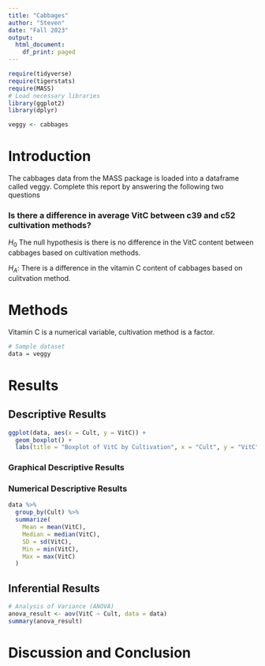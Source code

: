 ```yaml
---
title: "Cabbages"
author: "Steven"
date: "Fall 2023"
output:
  html_document:
    df_print: paged
---
```


```r
require(tidyverse)
require(tigerstats)
require(MASS)
# Load necessary libraries
library(ggplot2)
library(dplyr)

veggy <- cabbages
```

# Introduction

<!--In this section you explain what you are trying to show.  Where did the data come from?  What is the research or other question you are trying to answer?!-->
 The cabbages data from the MASS package is loaded into a dataframe called veggy. Complete this report by answering the following two questions  
 
### Is there a difference in average VitC between c39 and c52 cultivation methods?  

$H_0$ The null hypothesis is there is no difference in the VitC content between cabbages based on cultivation methods.

$H_A$: There is a difference in the vitamin C content of cabbages based on culitvation method. 

# Methods

<!--Decide on your methods:  use "variable analysis" or other appropriate descriptors.  Make sure to choose at least one graphical method and at least one numerical method.!-->

Vitamin C is a numerical variable, cultivation method is a factor. 

```r
# Sample dataset
data = veggy

```


# Results

<!--Divide this section into two sub-sections:  One for your descriptive  results and one for your inferential results.!-->

## Descriptive Results

```r
ggplot(data, aes(x = Cult, y = VitC)) +
  geom_boxplot() +
  labs(title = "Boxplot of VitC by Cultivation", x = "Cult", y = "VitC")

```



### Graphical Descriptive Results

<!--Graphical results here.  Make sure to show your code.  Provide appropriate labels for axes, giving units if possible, and provide a good title for the graph, too.  Use the graphical results to describe the patterns if any that exist in the data as focused toward the research question!-->

### Numerical Descriptive Results

<!--Numerical results go here. Use the numerical results to describe the patterns if any that exist in the data as focused toward the research question!-->

```r
data %>%
  group_by(Cult) %>%
  summarize(
    Mean = mean(VitC),
    Median = median(VitC),
    SD = sd(VitC),
    Min = min(VitC),
    Max = max(VitC)
  )

```


## Inferential Results

<!--State hypothesis clearly.  Make sure your discussion of the inferential test covers all the aspects that the test output produces, such as test statistic, p-value etc.  Make a decision about the null hypothesis, explain the assumptions on which the selected test/procedure was based, and why the chosen procedure satisfys the assumptions and is appropriate to answer the research question!-->

```r
# Analysis of Variance (ANOVA)
anova_result <- aov(VitC ~ Cult, data = data)
summary(anova_result)
```



# Discussion and Conclusion

<!--Discussion and conclusion here.  If you found a relationship be sure to consider whether the relationship occurs because one of the variavbles causes the other, or whether they perhasps are related for some other reason.  Watch the chapter 6 videos from the GeorgeTown videos collection.!-->

